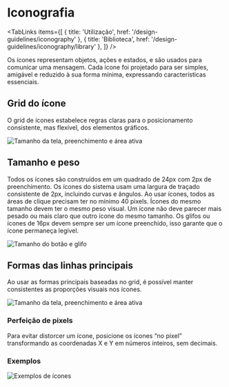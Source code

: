 
# Iconografia

<TabLinks
  items={[
    { title: 'Utilização', href: '/design-guidelines/iconography' },
    { title: 'Biblioteca', href: '/design-guidelines/iconography/library' },
  ]}
/>

Os ícones representam objetos, ações e estados, e são usados ​​para comunicar uma mensagem. Cada ícone foi projetado para
ser simples, amigável e reduzido à sua forma mínima, expressando características essenciais.

## Grid do ícone

O grid de ícones estabelece regras claras para o posicionamento consistente, mas flexível, dos elementos gráficos.

![Tamanho da tela, preenchimento e área ativa](/image/icn-canvas.png)

## Tamanho e peso

Todos os ícones são construídos em um quadrado de 24px com 2px de preenchimento. Os ícones do sistema usam uma largura de traçado consistente de 2px,
incluindo curvas e ângulos. Ao usar ícones, todos as áreas de clique precisam ter no mínimo 40 pixels. Ícones do mesmo
tamanho devem ter o mesmo peso visual. Um ícone não deve parecer mais pesado ou mais claro que outro ícone do
mesmo tamanho. Os glifos ou ícones de 16px devem sempre ser um ícone preenchido, isso garante que o ícone permaneça legível.

![Tamanho do botão e glifo](/image/icn-size.png)

## Formas das linhas principais

Ao usar as formas principais baseadas no grid, é possível manter consistentes as proporções visuais nos ícones.

![Tamanho da tela, preenchimento e área ativa](/image/icn-keyline.png)

### Perfeição de pixels

Para evitar distorcer um ícone, posicione os ícones “no pixel” transformando as coordenadas X e Y em números inteiros,
sem decimais.

### Exemplos

![Exemplos de ícones](/image/icn-pixel.png)
